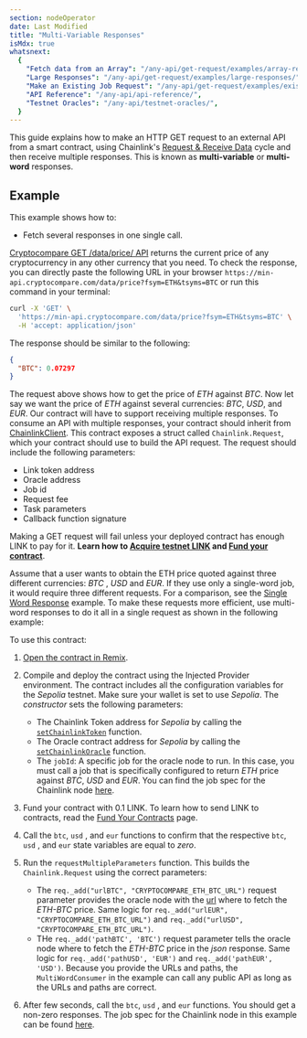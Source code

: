 ```yaml
---
section: nodeOperator
date: Last Modified
title: "Multi-Variable Responses"
isMdx: true
whatsnext:
  {
    "Fetch data from an Array": "/any-api/get-request/examples/array-response/",
    "Large Responses": "/any-api/get-request/examples/large-responses/",
    "Make an Existing Job Request": "/any-api/get-request/examples/existing-job-request/",
    "API Reference": "/any-api/api-reference/",
    "Testnet Oracles": "/any-api/testnet-oracles/",
  }
---
```



<AnyApiCallout callout="usefunctions" />

This guide explains how to make an HTTP GET request to an external API from a smart contract, using Chainlink's [Request & Receive Data](/any-api/introduction) cycle and then receive multiple responses.
This is known as **multi-variable** or **multi-word** responses.

<AnyApiCallout callout="prerequisites" />

## Example

This example shows how to:

- Fetch several responses in one single call.

[Cryptocompare GET /data/price/ API](https://min-api.cryptocompare.com/documentation?key=Price&cat=SingleSymbolPriceEndpoint) returns the current price of any cryptocurrency in any other currency that you need. To check the response, you can directly paste the following URL in your browser `https://min-api.cryptocompare.com/data/price?fsym=ETH&tsyms=BTC` or run this command in your terminal:

```bash
curl -X 'GET' \
  'https://min-api.cryptocompare.com/data/price?fsym=ETH&tsyms=BTC' \
  -H 'accept: application/json'
```

The response should be similar to the following:

```json
{
  "BTC": 0.07297
}
```

The request above shows how to get the price of _ETH_ against _BTC_. Now let say we want the price of _ETH_ against several currencies: _BTC_, _USD_, and _EUR_. Our contract will have to support receiving multiple responses.
To consume an API with multiple responses, your contract should inherit from [ChainlinkClient](https://github.com/smartcontractkit/chainlink/blob/develop/contracts/src/v0.8/ChainlinkClient.sol). This contract exposes a struct called `Chainlink.Request`, which your contract should use to build the API request. The request should include the following parameters:

- Link token address
- Oracle address
- Job id
- Request fee
- Task parameters
- Callback function signature

<Aside type="caution" title="Note on Funding Contracts">

Making a GET request will fail unless your deployed contract has enough LINK to pay for it. **Learn how to [Acquire testnet LINK](/resources/acquire-link) and [Fund your contract](/resources/fund-your-contract)**.

</Aside>

Assume that a user wants to obtain the ETH price quoted against three different currencies: _BTC_ , _USD_ and _EUR_. If they use only a single-word job, it would require three different requests. For a comparison, see the [Single Word Response](/any-api/get-request/examples/single-word-response) example. To make these requests more efficient, use multi-word responses to do it all in a single request as shown in the following example:

<CodeSample src="samples/APIRequests/MultiWordConsumer.sol" />

To use this contract:

1. [Open the contract in Remix](https://remix.ethereum.org/#url=https://docs.chain.link/samples/APIRequests/MultiWordConsumer.sol).

1. Compile and deploy the contract using the Injected Provider environment. The contract includes all the configuration variables for the _Sepolia_ testnet. Make sure your wallet is set to use _Sepolia_. The _constructor_ sets the following parameters:

   - The Chainlink Token address for _Sepolia_ by calling the [`setChainlinkToken`](/any-api/api-reference/#setchainlinktoken) function.
   - The Oracle contract address for _Sepolia_ by calling the [`setChainlinkOracle`](/any-api/api-reference/#setchainlinkoracle) function.
   - The `jobId`: A specific job for the oracle node to run. In this case, you must call a job that is specifically configured to return _ETH_ price against _BTC_, _USD_ and _EUR_. You can find the job spec for the Chainlink node [here](/chainlink-nodes/job-specs/multi-word-job).

1. Fund your contract with 0.1 LINK. To learn how to send LINK to contracts, read the [Fund Your Contracts](/resources/fund-your-contract) page.

1. Call the `btc`, `usd` , and `eur` functions to confirm that the respective `btc`, `usd` , and `eur` state variables are equal to _zero_.

1. Run the `requestMultipleParameters` function. This builds the `Chainlink.Request` using the correct parameters:

   - The `req._add("urlBTC", "CRYPTOCOMPARE_ETH_BTC_URL")` request parameter provides the oracle node with the [url](https://min-api.cryptocompare.com/data/price?fsym=ETH&tsyms=BTC) where to fetch the _ETH-BTC_ price. Same logic for `req._add("urlEUR", "CRYPTOCOMPARE_ETH_BTC_URL")` and `req._add("urlUSD", "CRYPTOCOMPARE_ETH_BTC_URL")`.
   - THe `req._add('pathBTC', 'BTC')` request parameter tells the oracle node where to fetch the _ETH-BTC_ price in the _json_ response. Same logic for `req._add('pathUSD', 'EUR')` and `req._add('pathEUR', 'USD')`.
     Because you provide the URLs and paths, the `MultiWordConsumer` in the example can call any public API as long as the URLs and paths are correct.

1. After few seconds, call the `btc`, `usd` , and `eur` functions. You should get a non-zero responses.
   The job spec for the Chainlink node in this example can be found [here](/chainlink-nodes/job-specs/multi-word-job).

<AnyApiCallout callout="common" />
